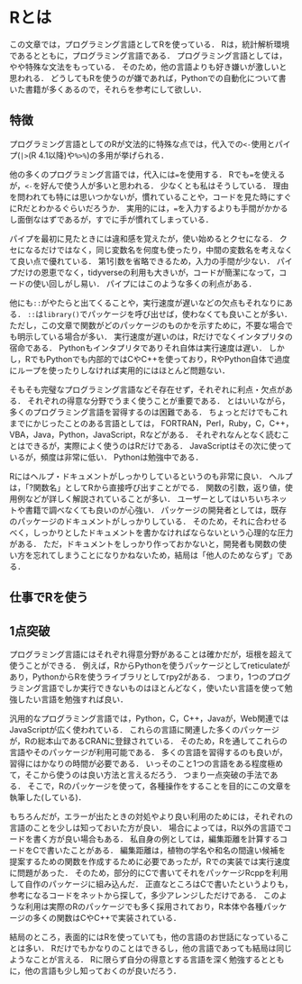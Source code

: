 # Rとは {#R}

この文章では，プログラミング言語としてRを使っている．
Rは，統計解析環境であるとともに，プログラミング言語である．
プログラミング言語としては，やや特殊な文法をもっている．
そのため，他の言語よりも好き嫌いが激しいと思われる．
どうしてもRを使うのが嫌であれば，Pythonでの自動化について書いた書籍が多くあるので，それらを参考にして欲しい．

## 特徴

プログラミング言語としてのRが文法的に特殊な点では，代入での`<-`使用とパイプ(`|>`(R 4.1以降)や`%>%`)の多用が挙げられる．

他の多くのプログラミング言語では，代入には`=`を使用する．
Rでも`=`を使えるが，`<-`を好んで使う人が多いと思われる．
少なくとも私はそうしている．
理由を問われても特には思いつかないが，慣れていることや，コードを見た時にすぐにRだとわかるぐらいだろうか．
実用的には，`=`を入力するよりも手間がかかるし面倒なはずであるが，すでに手が慣れてしまっている．

パイプを最初に見たときには違和感を覚えたが，使い始めるとクセになる．
クセになるだけではなく，同じ変数名を何度も使ったり，中間の変数名を考えなくて良い点で優れている．
第1引数を省略できるため，入力の手間が少ない．
パイプだけの恩恵でなく，tidyverseの利用も大きいが，コードが簡潔になって，コードの使い回しがし易い．
パイプにはこのような多くの利点がある．

他にも`::`がやたらと出てくることや，実行速度が遅いなどの欠点もそれなりにある．
`::`は`library()`でパッケージを呼び出せば，使わなくても良いことが多い．
ただし，この文章で関数がどのパッケージのものかを示すために，不要な場合でも明示している場合が多い．
実行速度が遅いのは，Rだけでなくインタプリタの宿命である．
Pythonもインタプリタでありそれ自体は実行速度は遅い．
しかし，RでもPythonでも内部的ではCやC++を使っており，RやPython自体で過度にループを使ったりしなければ実用的にはほとんど問題ない．

そもそも完璧なプログラミング言語などそ存在せず，それぞれに利点・欠点がある．
それぞれの得意な分野でうまく使うことが重要である．
とはいいながら，多くのプログラミング言語を習得するのは困難である．
ちょっとだけでもこれまでにかじったことのある言語としては，
FORTRAN，Perl，Ruby，C，C++，VBA，Java，Python，JavaScript，Rなどがある．
それぞれなんとなく読むことはできるが，実際によく使うのはRだけである．
JavaScriptはその次に使っているが，頻度は非常に低い．
Pythonは勉強中である．

Rにはヘルプ・ドキュメントがしっかりしているというのも非常に良い．
ヘルプは，「?関数名」としてRから直接呼び出すことがでる．
関数の引数，返り値，使用例などが詳しく解説されていることが多い．
ユーザーとしてはいちいちネットや書籍で調べなくても良いのが心強い．
パッケージの開発者としては，既存のパッケージのドキュメントがしっかりしている．
そのため，それに合わせるべく，しっかりとしたドキュメントを書かなければならないという心理的な圧力がある．
ただ，ドキュメントをしっかり作っておかないと，開発者も関数の使い方を忘れてしまうことになりかねないため，結局は「他人のためならず」である．

## 仕事でRを使う




## 1点突破

プログラミング言語にはそれぞれ得意分野があることは確かだが，垣根を超えて使うことができる．
例えば，RからPythonを使うパッケージとしてreticulateがあり，PythonからRを使うライブラリとしてrpy2がある．
つまり，1つのプログラミング言語でしか実行できないものはほとんどなく，使いたい言語を使って勉強したい言語を勉強すれば良い．

汎用的なプログラミング言語では，Python，C，C++，Javaが，Web関連ではJavaScriptが広く使われている．
これらの言語に関連した多くのパッケージが，Rの総本山であるCRANに登録されている．
そのため，Rを通してこれらの言語やそのパッケージが利用可能である．
多くの言語を習得するのも良いが，習得にはかなりの時間が必要である．
いっそのこと1つの言語をある程度極めて，そこから使うのは良い方法と言えるだろう．
つまり一点突破の手法である．
そこで，Rのパッケージを使って，各種操作をすることを目的にこの文章を執筆した(している)．

もちろんだが，エラーが出たときの対処やより良い利用のためには，それぞれの言語のことを少しは知っておいた方が良い．
場合によっては，R以外の言語でコードを書く方が良い場合もある．
私自身の例としては，編集距離を計算するコードをCで書いたことがある．
編集距離は，植物の学名や和名の間違い候補を提案するための関数を作成するために必要であったが，Rでの実装では実行速度に問題があった．
そのため，部分的にCで書いてそれをパッケージRcppを利用して自作のパッケージに組み込んだ．
正直なところはCで書いたというよりも，参考になるコードをネットから探して，多少アレンジしただけである．
このような利用は実際のRのパッケージでも多く採用されており，R本体や各種パッケージの多くの関数はCやC++で実装されている．

結局のところ，表面的にはRを使っていても，他の言語のお世話になっていることは多い．
Rだけでもかなりのことはできるし，他の言語であっても結局は同じようなことが言える．
Rに限らず自分の得意とする言語を深く勉強するとともに，他の言語も少し知っておくのが良いだろう．

